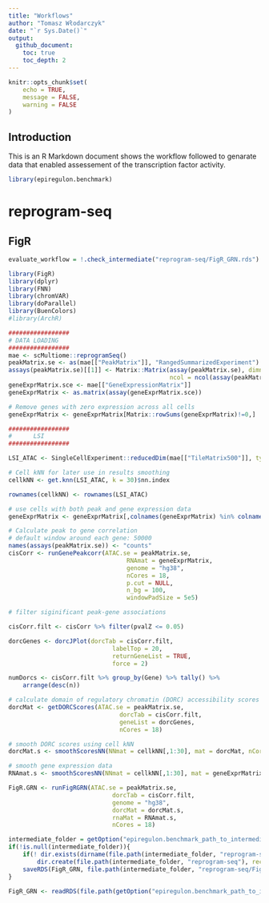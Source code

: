 ```yaml
---
title: "Workflows"
author: "Tomasz Włodarczyk"
date: "`r Sys.Date()`"
output:
  github_document:
    toc: true
    toc_depth: 2
---
```


```r
knitr::opts_chunk$set(
	echo = TRUE,
	message = FALSE,
	warning = FALSE
)
```

## Introduction

This is an R Markdown document shows the workflow followed to genarate data that enabled assessement of the transcription
factor activity.

```r
library(epiregulon.benchmark)
```

# reprogram-seq

## FigR

```r
evaluate_workflow = !.check_intermediate("reprogram-seq/FigR_GRN.rds")
```


```r
library(FigR)
library(dplyr)
library(FNN)
library(chromVAR)
library(doParallel)
library(BuenColors)
#library(ArchR)

#################
# DATA LOADING
#################
mae <- scMultiome::reprogramSeq()
peakMatrix.se <- as(mae[["PeakMatrix"]], "RangedSummarizedExperiment")
assays(peakMatrix.se)[[1]] <- Matrix::Matrix(assay(peakMatrix.se), dimnames = dimnames(assay(peakMatrix.se)),
                                             ncol = ncol(assay(peakMatrix.se)))
geneExprMatrix.sce <- mae[["GeneExpressionMatrix"]]
geneExprMatrix <- as.matrix(assay(geneExprMatrix.sce))

# Remove genes with zero expression across all cells
geneExprMatrix <- geneExprMatrix[Matrix::rowSums(geneExprMatrix)!=0,]

#################
#      LSI
#################

LSI_ATAC <- SingleCellExperiment::reducedDim(mae[["TileMatrix500"]], type= "LSI_ATAC")

# Cell kNN for later use in results smoothing
cellkNN <- get.knn(LSI_ATAC, k = 30)$nn.index

rownames(cellkNN) <- rownames(LSI_ATAC)

# use cells with both peak and gene expression data
geneExprMatrix <- geneExprMatrix[,colnames(geneExprMatrix) %in% colnames(peakMatrix.se)]

# Calculate peak to gene correlation
# default window around each gene: 50000
names(assays(peakMatrix.se)) <- "counts"
cisCorr <- runGenePeakcorr(ATAC.se = peakMatrix.se,
                                 RNAmat = geneExprMatrix,
                                 genome = "hg38",
                                 nCores = 18,
                                 p.cut = NULL,
                                 n_bg = 100,
                                 windowPadSize = 5e5)

# filter siginificant peak-gene associations

cisCorr.filt <- cisCorr %>% filter(pvalZ <= 0.05)

dorcGenes <- dorcJPlot(dorcTab = cisCorr.filt,
                             labelTop = 20,
                             returnGeneList = TRUE,
                             force = 2)

numDorcs <- cisCorr.filt %>% group_by(Gene) %>% tally() %>%
    arrange(desc(n))

# calculate domain of regulatory chromatin (DORC) accessibility scores for each gene
dorcMat <- getDORCScores(ATAC.se = peakMatrix.se,
                               dorcTab = cisCorr.filt,
                               geneList = dorcGenes,
                               nCores = 18)

# smooth DORC scores using cell kNN
dorcMat.s <- smoothScoresNN(NNmat = cellkNN[,1:30], mat = dorcMat, nCores = 18)

# smooth gene expression data
RNAmat.s <- smoothScoresNN(NNmat = cellkNN[,1:30], mat = geneExprMatrix, nCores = 18)

FigR.GRN <- runFigRGRN(ATAC.se = peakMatrix.se,
                             dorcTab = cisCorr.filt,
                             genome = "hg38",
                             dorcMat = dorcMat.s,
                             rnaMat = RNAmat.s,
                             nCores = 18)

intermediate_folder = getOption("epiregulon.benchmark_path_to_intermediates")
if(!is.null(intermediate_folder)){
    if(! dir.exists(dirname(file.path(intermediate_folder, "reprogram-seq/FigR_GRN.rds"))))
        dir.create(file.path(intermediate_folder, "reprogram-seq"), recursive = TRUE)
    saveRDS(FigR_GRN, file.path(intermediate_folder, "reprogram-seq/FigR_GRN.rds"))
}
```

```r
FigR_GRN <- readRDS(file.path(getOption("epiregulon.benchmark_path_to_intermediates"), "reprogram-seq/FigR_GRN.rds"))
```


